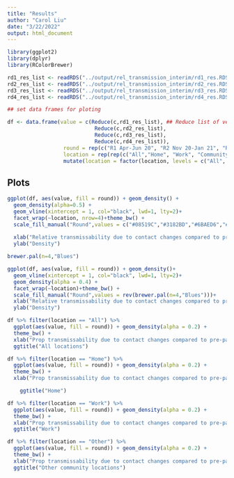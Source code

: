 ```yaml
---
title: "Results"
author: "Carol Liu"
date: "3/22/2022"
output: html_document
---
```


```r
library(ggplot2)
library(dplyr)
library(RColorBrewer)
```


```r
rd1_res_list <- readRDS("../output/rel_transmission_interim/rd1_res.RDS")
rd2_res_list <- readRDS("../output/rel_transmission_interim/rd2_res.RDS")
rd3_res_list <- readRDS("../output/rel_transmission_interim/rd3_res.RDS")
rd4_res_list <- readRDS("../output/rel_transmission_interim/rd4_res.RDS")

## set data frames for ploting

df <- data.frame(value = c(Reduce(c,rd1_res_list), ## Reduce list of vectors into one vector, combined into column in data frame
                            Reduce(c,rd2_res_list),
                            Reduce(c,rd3_res_list),
                            Reduce(c,rd4_res_list)),
                  round = rep(c("R1 Apr-Jun 20", "R2 Nov 20-Jan 21", "R3 Jun-Aug 21", "R4 Nov-Dec 21"),each = 4000),
                  location = rep(rep(c("All","Home", "Work", "Community"), each = 1000),times=4)) %>%
                  mutate(location = factor(location, levels = c("All", "Home", "Work", "Community")))

```

## Plots
```r
ggplot(df, aes(value, fill = round)) + geom_density() +
  geom_density(alpha=0.5) +
  geom_vline(xintercept = 1, col="black", lwd=1, lty=2)+
  facet_wrap(~location, nrow=4)+theme_bw() +
  scale_fill_manual("Round",values = c("#08519C","#3182BD","#6BAED6","#BDD7E7"))+
  
  xlab("Relative transmissability due to contact changes compared to pre-pandemic")+
  ylab("Density") 

brewer.pal(n=4,"Blues")
```

```r
ggplot(df, aes(value, fill = round)) + geom_density()+
  geom_vline(xintercept = 1, col="black", lwd=1, lty=2)+
  geom_density(alpha = 0.4) +
  facet_wrap(~location)+theme_bw() +
  scale_fill_manual("Round",values = rev(brewer.pal(n=4,"Blues")))+
  xlab("Relative transmissability due to contact changes compared to pre-pandemic")+
  ylab("Density") 
```

```r
df %>% filter(location == "All") %>%
  ggplot(aes(value, fill = round)) + geom_density(alpha = 0.2) +
  theme_bw() +
  xlab("Prop transmissability due to contact changes compared to pre-pandemic")+
  ggtitle("All locations")
```

```r
df %>% filter(location == "Home") %>%
  ggplot(aes(value, fill = round)) + geom_density(alpha = 0.2) +
  theme_bw() +
  xlab("Prop transmissability due to contact changes compared to pre-pandemic")+

    ggtitle("Home")
```

```r
df %>% filter(location == "Work") %>%
  ggplot(aes(value, fill = round)) + geom_density(alpha = 0.2) +
  theme_bw() +
  xlab("Prop transmissability due to contact changes compared to pre-pandemic")+
  ggtitle("Work")
```

```r
df %>% filter(location == "Other") %>%
  ggplot(aes(value, fill = round)) + geom_density(alpha = 0.2) +
  theme_bw() +
  xlab("Prop transmissability due to contact changes compared to pre-pandemic")+
  ggtitle("Other community locations")
```

